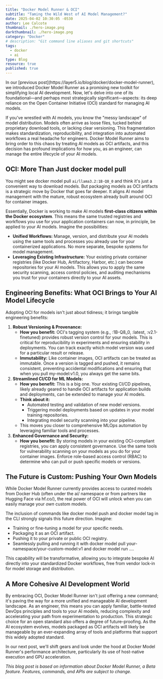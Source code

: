 ```yaml
---
title: "Docker Model Runner & OCI"
subtitle: "Taming the Wild West of AI Model Management?"
date: 2025-04-02 10:30:05 -0530
author: Lee Calcote
thumbnail: ./hero-image.png
darkthumbnail: ./hero-image.png
category: "Docker"
# description: "Git command line aliases and git shortcuts"
tags:
  - docker
  - ai
type: Blog
resource: true
published: true
---
```



<BlogWrapper>
In our [previous post](https://layer5.io/blog/docker/docker-model-runner), we introduced Docker Model Runner as a promising new toolkit for simplifying local AI development. Now, let's delve into one of its foundational—and perhaps most strategically significant—aspects: its deep reliance on the Open Container Initiative (OCI) standard for managing AI models.

If you've wrestled with AI models, you know the "messy landscape" of model distribution. Models often arrive as loose files, tucked behind proprietary download tools, or lacking clear versioning. This fragmentation makes standardization, reproducibility, and integration into automated workflows a real headache for engineers. Docker Model Runner aims to bring order to this chaos by treating AI models as OCI artifacts, and this decision has profound implications for how you, as an engineer, can manage the entire lifecycle of your AI models.

## **OCI: More Than Just docker model pull**

You might see docker model pull `ai/llama3.2:1B-Q8_0` and think it's just a convenient way to download models. But packaging models as OCI artifacts is a strategic move by Docker that goes far deeper. It aligns AI model management with the mature, robust ecosystem already built around OCI for container images.  

Essentially, Docker is working to make AI models **first-class citizens within the Docker ecosystem**. This means the same trusted registries and workflows you use for your application containers can now, in principle, be applied to your AI models. Imagine the possibilities:

* **Unified Workflows:** Manage, version, and distribute your AI models using the same tools and processes you already use for your containerized applications. No more separate, bespoke systems for model management.  
* **Leveraging Existing Infrastructure:** Your existing private container registries (like Docker Hub, Artifactory, Harbor, etc.) can become repositories for your AI models. This allows you to apply the same security scanning, access control policies, and auditing mechanisms you trust for your containers directly to your AI assets.

## **Engineering Benefits: What OCI Brings to Your AI Model Lifecycle**

Adopting OCI for models isn't just about tidiness; it brings tangible engineering benefits:

1. **Robust Versioning & Provenance:**  
   * **How you benefit:** OCI's tagging system (e.g., :1B-Q8\_0, :latest, :v2.1-finetuned) provides robust version control for your models. This is critical for reproducibility in experiments and ensuring stability in deployments. You can track exactly which model version was used for a particular result or release.  
   * **Immutability:** Like container images, OCI artifacts can be treated as immutable. Once a version is tagged and pushed, it remains consistent, preventing accidental modifications and ensuring that when you pull my-model:v1.0, you always get the same bits.  
2. **Streamlined CI/CD for ML Models:**  
   * **How you benefit:** This is a big one. Your existing CI/CD pipelines, likely already geared to handle OCI artifacts for application builds and deployments, can be extended to manage your AI models.  
   * **Think about it:**  
     * Automated testing and validation of new model versions.  
     * Triggering model deployments based on updates in your model training repositories.  
     * Integrating model security scanning into your pipeline.  
   * This moves you closer to comprehensive MLOps automation by leveraging familiar tools and processes.  
3. **Enhanced Governance and Security:**  
   * **How you benefit:** By storing models in your existing OCI-compliant registries, you can apply consistent governance. Use the same tools for vulnerability scanning on your models as you do for your container images. Enforce role-based access control (RBAC) to determine who can pull or push specific models or versions.

## **The Future is Custom: Pushing Your Own Models**

While Docker Model Runner currently provides access to curated models from Docker Hub (often under the ai/ namespace or from partners like Hugging Face via hf.co/), the real power of OCI will unlock when you can easily manage your *own* custom models.  

The inclusion of commands like docker model push and docker model tag in the CLI strongly signals this future direction. Imagine:

* Training or fine-tuning a model for your specific needs.  
* Packaging it as an OCI artifact.  
* Pushing it to your private or public OCI registry.  
* Seamlessly pulling and running it with docker model pull your-namespace/your-custom-model:v1 and docker model run ....

This capability will be transformative, allowing you to integrate bespoke AI directly into your standardized Docker workflows, free from vendor lock-in for model storage and distribution.

## **A More Cohesive AI Development World**

By embracing OCI, Docker Model Runner isn't just offering a new command; it's paving the way for a more unified and manageable AI development landscape. As an engineer, this means you can apply familiar, battle-tested DevOps principles and tools to your AI models, reducing complexity and accelerating your path from experimentation to production. This strategic choice for an open standard also offers a degree of future-proofing. As the AI ecosystem evolves, models packaged as OCI artifacts will likely be manageable by an ever-expanding array of tools and platforms that support this widely adopted standard.  

In our next post, we'll shift gears and look under the hood at Docker Model Runner's performance architecture, particularly its use of host-native execution and GPU acceleration.  

*This blog post is based on information about Docker Model Runner, a Beta feature. Features, commands, and APIs are subject to change.*
</BlogWrapper>